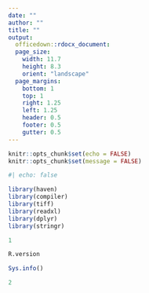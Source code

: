 ```yaml
---
date: ""
author: ""
title: ""
output: 
  officedown::rdocx_document:
  page_size:
    width: 11.7
    height: 8.3
    orient: "landscape"
  page_margins:
    bottom: 1
    top: 1
    right: 1.25
    left: 1.25
    header: 0.5
    footer: 0.5
    gutter: 0.5
---
```

```r
knitr::opts_chunk$set(echo = FALSE)
knitr::opts_chunk$set(message = FALSE)
```

<!---BLOCK_LANDSCAPE_START--->

```r
#| echo: false

library(haven)
library(compiler)
library(tiff) 
library(readxl)
library(dplyr)
library(stringr)

1

R.version

```

\pagebreak

```r
Sys.info()

2
```

\pagebreak

<!---BLOCK_LANDSCAPE_STOP--->